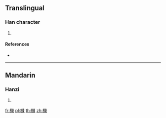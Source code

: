 ==Translingual==

===Han character===
{{Han char|rn=75|rad=木|as=11|sn=15|four=45996|canj=DNLW}}

# {{defn|Han|sort=木11}}

====References====
* {{Han ref|kx=0549.040|dkj=15403|hdz=21271.060|uh=6A04|ud=27140|bh=E5E7|bd=58855}}

----

==Mandarin==

===Hanzi===
{{cmn-hanzi|pin=[[chén]] ([[chen2]])|wg=ch'en<sup>2</sup>}}

# {{defn|lang=cmn|sort=木11}}

[[fr:樄]]
[[pl:樄]]
[[th:樄]]
[[zh:樄]]